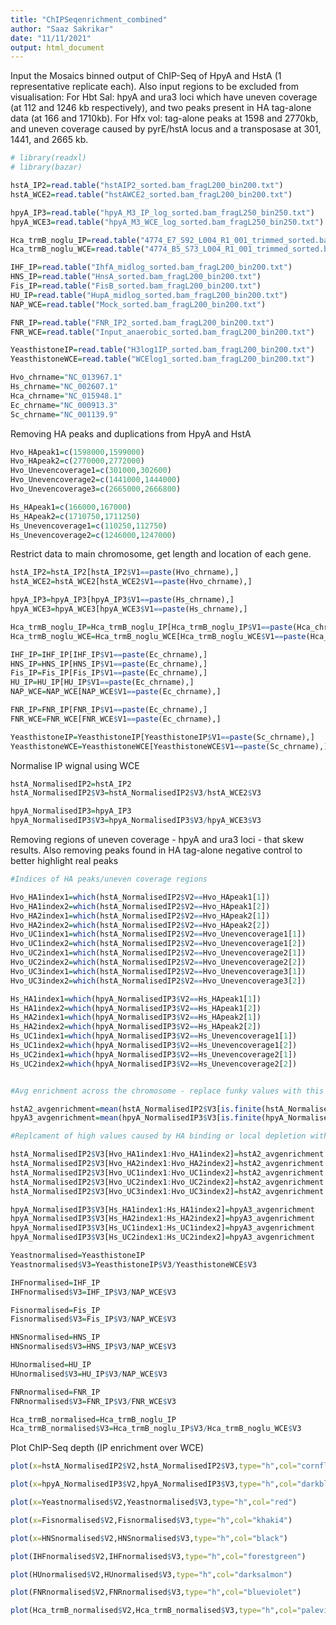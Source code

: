 ---
title: "ChIPSeqenrichment_combined"
author: "Saaz Sakrikar"
date: "11/11/2021"
output: html_document
---


Input the Mosaics binned output of ChIP-Seq  of HpyA and HstA (1 representative replicate each).
Also input regions to be excluded from visualisation: 
For Hbt Sal: hpyA and ura3 loci which have uneven coverage (at 112 and 1246 kb respectively), and two peaks present in HA tag-alone data (at 166 and 1710kb).
For Hfx vol: tag-alone peaks at 1598 and 2770kb, and uneven coverage caused by pyrE/hstA locus and a transposase at 301, 1441, and 2665 kb.


```{r setup,message=FALSE}
# library(readxl)
# library(bazar)

hstA_IP2=read.table("hstAIP2_sorted.bam_fragL200_bin200.txt")
hstA_WCE2=read.table("hstAWCE2_sorted.bam_fragL200_bin200.txt")

hpyA_IP3=read.table("hpyA_M3_IP_log_sorted.bam_fragL250_bin250.txt")
hpyA_WCE3=read.table("hpyA_M3_WCE_log_sorted.bam_fragL250_bin250.txt")

Hca_trmB_noglu_IP=read.table("4774_E7_S92_L004_R1_001_trimmed_sorted.bam_fragL200_bin200.txt")
Hca_trmB_noglu_WCE=read.table("4774_B5_S73_L004_R1_001_trimmed_sorted.bam_fragL200_bin200.txt")

IHF_IP=read.table("IhfA_midlog_sorted.bam_fragL200_bin200.txt")
HNS_IP=read.table("HnsA_sorted.bam_fragL200_bin200.txt")
Fis_IP=read.table("FisB_sorted.bam_fragL200_bin200.txt")
HU_IP=read.table("HupA_midlog_sorted.bam_fragL200_bin200.txt")
NAP_WCE=read.table("Mock_sorted.bam_fragL200_bin200.txt")

FNR_IP=read.table("FNR_IP2_sorted.bam_fragL200_bin200.txt")
FNR_WCE=read.table("Input_anaerobic_sorted.bam_fragL200_bin200.txt")

YeasthistoneIP=read.table("H3log1IP_sorted.bam_fragL200_bin200.txt")
YeasthistoneWCE=read.table("WCElog1_sorted.bam_fragL200_bin200.txt")

Hvo_chrname="NC_013967.1"
Hs_chrname="NC_002607.1"
Hca_chrname="NC_015948.1"
Ec_chrname="NC_000913.3"
Sc_chrname="NC_001139.9"
```

Removing  HA peaks and duplications from HpyA and HstA
```{r regionstoberemoved}
Hvo_HApeak1=c(1598000,1599000)
Hvo_HApeak2=c(2770000,2772000)
Hvo_Unevencoverage1=c(301000,302600)
Hvo_Unevencoverage2=c(1441000,1444000)
Hvo_Unevencoverage3=c(2665000,2666800)

Hs_HApeak1=c(166000,167000)
Hs_HApeak2=c(1710750,1711250)
Hs_Unevencoverage1=c(110250,112750)
Hs_Unevencoverage2=c(1246000,1247000)
```

Restrict data to main chromosome, get length and location of each gene.
```{r preliminaries}

hstA_IP2=hstA_IP2[hstA_IP2$V1==paste(Hvo_chrname),]
hstA_WCE2=hstA_WCE2[hstA_WCE2$V1==paste(Hvo_chrname),]

hpyA_IP3=hpyA_IP3[hpyA_IP3$V1==paste(Hs_chrname),]
hpyA_WCE3=hpyA_WCE3[hpyA_WCE3$V1==paste(Hs_chrname),]

Hca_trmB_noglu_IP=Hca_trmB_noglu_IP[Hca_trmB_noglu_IP$V1==paste(Hca_chrname),]
Hca_trmB_noglu_WCE=Hca_trmB_noglu_WCE[Hca_trmB_noglu_WCE$V1==paste(Hca_chrname),]

IHF_IP=IHF_IP[IHF_IP$V1==paste(Ec_chrname),]
HNS_IP=HNS_IP[HNS_IP$V1==paste(Ec_chrname),]
Fis_IP=Fis_IP[Fis_IP$V1==paste(Ec_chrname),]
HU_IP=HU_IP[HU_IP$V1==paste(Ec_chrname),]
NAP_WCE=NAP_WCE[NAP_WCE$V1==paste(Ec_chrname),]

FNR_IP=FNR_IP[FNR_IP$V1==paste(Ec_chrname),]
FNR_WCE=FNR_WCE[FNR_WCE$V1==paste(Ec_chrname),]

YeasthistoneIP=YeasthistoneIP[YeasthistoneIP$V1==paste(Sc_chrname),]
YeasthistoneWCE=YeasthistoneWCE[YeasthistoneWCE$V1==paste(Sc_chrname),]

```

Normalise IP wignal using WCE
```{r chipseqenrichment}

hstA_NormalisedIP2=hstA_IP2
hstA_NormalisedIP2$V3=hstA_NormalisedIP2$V3/hstA_WCE2$V3

hpyA_NormalisedIP3=hpyA_IP3
hpyA_NormalisedIP3$V3=hpyA_NormalisedIP3$V3/hpyA_WCE3$V3

```

Removing regions of uneven coverage - hpyA and ura3 loci - that skew results. Also removing peaks found in HA tag-alone negative control to better highlight real peaks
```{r cleanup}
#Indices of HA peaks/uneven coverage regions

Hvo_HA1index1=which(hstA_NormalisedIP2$V2==Hvo_HApeak1[1])
Hvo_HA1index2=which(hstA_NormalisedIP2$V2==Hvo_HApeak1[2])
Hvo_HA2index1=which(hstA_NormalisedIP2$V2==Hvo_HApeak2[1])
Hvo_HA2index2=which(hstA_NormalisedIP2$V2==Hvo_HApeak2[2])
Hvo_UC1index1=which(hstA_NormalisedIP2$V2==Hvo_Unevencoverage1[1])
Hvo_UC1index2=which(hstA_NormalisedIP2$V2==Hvo_Unevencoverage1[2])
Hvo_UC2index1=which(hstA_NormalisedIP2$V2==Hvo_Unevencoverage2[1])
Hvo_UC2index2=which(hstA_NormalisedIP2$V2==Hvo_Unevencoverage2[2])
Hvo_UC3index1=which(hstA_NormalisedIP2$V2==Hvo_Unevencoverage3[1])
Hvo_UC3index2=which(hstA_NormalisedIP2$V2==Hvo_Unevencoverage3[2])

Hs_HA1index1=which(hpyA_NormalisedIP3$V2==Hs_HApeak1[1])
Hs_HA1index2=which(hpyA_NormalisedIP3$V2==Hs_HApeak1[2])
Hs_HA2index1=which(hpyA_NormalisedIP3$V2==Hs_HApeak2[1])
Hs_HA2index2=which(hpyA_NormalisedIP3$V2==Hs_HApeak2[2])
Hs_UC1index1=which(hpyA_NormalisedIP3$V2==Hs_Unevencoverage1[1])
Hs_UC1index2=which(hpyA_NormalisedIP3$V2==Hs_Unevencoverage1[2])
Hs_UC2index1=which(hpyA_NormalisedIP3$V2==Hs_Unevencoverage2[1])
Hs_UC2index2=which(hpyA_NormalisedIP3$V2==Hs_Unevencoverage2[2])


#Avg enrichment across the chromosome - replace funky values with this one.

hstA2_avgenrichment=mean(hstA_NormalisedIP2$V3[is.finite(hstA_NormalisedIP2$V3)])
hpyA3_avgenrichment=mean(hpyA_NormalisedIP3$V3[is.finite(hpyA_NormalisedIP3$V3)])

#Replcament of high values caused by HA binding or local depletion with avg genome-wide value.

hstA_NormalisedIP2$V3[Hvo_HA1index1:Hvo_HA1index2]=hstA2_avgenrichment
hstA_NormalisedIP2$V3[Hvo_HA2index1:Hvo_HA2index2]=hstA2_avgenrichment
hstA_NormalisedIP2$V3[Hvo_UC1index1:Hvo_UC1index2]=hstA2_avgenrichment
hstA_NormalisedIP2$V3[Hvo_UC2index1:Hvo_UC2index2]=hstA2_avgenrichment
hstA_NormalisedIP2$V3[Hvo_UC3index1:Hvo_UC3index2]=hstA2_avgenrichment

hpyA_NormalisedIP3$V3[Hs_HA1index1:Hs_HA1index2]=hpyA3_avgenrichment
hpyA_NormalisedIP3$V3[Hs_HA2index1:Hs_HA2index2]=hpyA3_avgenrichment
hpyA_NormalisedIP3$V3[Hs_UC1index1:Hs_UC1index2]=hpyA3_avgenrichment
hpyA_NormalisedIP3$V3[Hs_UC2index1:Hs_UC2index2]=hpyA3_avgenrichment
```


```{r normaliseothersamples}
Yeastnormalised=YeasthistoneIP
Yeastnormalised$V3=YeasthistoneIP$V3/YeasthistoneWCE$V3

IHFnormalised=IHF_IP
IHFnormalised$V3=IHF_IP$V3/NAP_WCE$V3

Fisnormalised=Fis_IP
Fisnormalised$V3=Fis_IP$V3/NAP_WCE$V3

HNSnormalised=HNS_IP
HNSnormalised$V3=HNS_IP$V3/NAP_WCE$V3

HUnormalised=HU_IP
HUnormalised$V3=HU_IP$V3/NAP_WCE$V3

FNRnormalised=FNR_IP
FNRnormalised$V3=FNR_IP$V3/FNR_WCE$V3

Hca_trmB_normalised=Hca_trmB_noglu_IP
Hca_trmB_normalised$V3=Hca_trmB_noglu_IP$V3/Hca_trmB_noglu_WCE$V3
```

Plot ChIP-Seq depth (IP enrichment over WCE)
```{r plotting,fig.height = 3.2, fig.width = 7}

plot(x=hstA_NormalisedIP2$V2,hstA_NormalisedIP2$V3,type="h",col="cornflowerblue")

plot(x=hpyA_NormalisedIP3$V2,hpyA_NormalisedIP3$V3,type="h",col="darkblue")

plot(x=Yeastnormalised$V2,Yeastnormalised$V3,type="h",col="red")

plot(x=Fisnormalised$V2,Fisnormalised$V3,type="h",col="khaki4")

plot(x=HNSnormalised$V2,HNSnormalised$V3,type="h",col="black")

plot(IHFnormalised$V2,IHFnormalised$V3,type="h",col="forestgreen")

plot(HUnormalised$V2,HUnormalised$V3,type="h",col="darksalmon")

plot(FNRnormalised$V2,FNRnormalised$V3,type="h",col="blueviolet")

plot(Hca_trmB_normalised$V2,Hca_trmB_normalised$V3,type="h",col="palevioletred")
```

